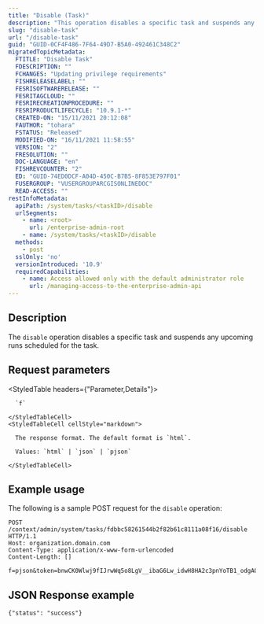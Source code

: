 ```yaml
---
title: "Disable (Task)"
description: "This operation disables a specific task and suspends any upcoming runs scheduled for the task."
slug: "disable-task"
url: "/disable-task"
guid: "GUID-0CF4F486-7F64-49D7-B5A0-492461C348C2"
migratedTopicMetadata:
  FTITLE: "Disable Task"
  FDESCRIPTION: ""
  FCHANGES: "Updating privilege requirements"
  FISHRELEASELABEL: ""
  FESRISOFTWARERELEASE: ""
  FESRITAGCLOUD: ""
  FESRIRECREATIONPROCEDURE: ""
  FESRIPRODUCTLIFECYCLE: "10.9.1-*"
  CREATED-ON: "15/11/2021 20:12:08"
  FAUTHOR: "tohara"
  FSTATUS: "Released"
  MODIFIED-ON: "16/11/2021 11:58:55"
  VERSION: "2"
  FRESOLUTION: ""
  DOC-LANGUAGE: "en"
  FISHREVCOUNTER: "2"
  ED: "GUID-74ED0DCF-A04D-450C-B7B5-8F853E797F01"
  FUSERGROUP: "VUSERGROUPARCGISONLINEDOC"
  READ-ACCESS: ""
restInfoMetadata:
  apiPath: /system/tasks/<taskID>/disable
  urlSegments:
    - name: <root>
      url: /enterprise-admin-root
    - name: /system/tasks/<taskID>/disable
  methods:
    - post
  sslOnly: 'no'
  versionIntroduced: '10.9'
  requiredCapabilities:
    - name: Access allowed only with the default administrator role
      url: /managing-access-to-the-enterprise-admin-api
---
```


## Description

The `disable` operation disables a specific task and suspends any upcoming runs scheduled for the task.


##  Request parameters

<StyledTable headers={"Parameter,Details"}>
  <StyledTableRow>
    <StyledTableCell cellStyle="markdown">

      `f` 

    </StyledTableCell>
    <StyledTableCell cellStyle="markdown">

      The response format. The default format is `html`.

      Values: `html` | `json` | `pjson`

    </StyledTableCell>
  </StyledTableRow>
</StyledTable>


## Example usage

The following is a sample POST request for the `disable` operation:

```other
POST /context/admin/system/tasks/fdbbc58261544b2f82b61c8111a08f16/disable HTTP/1.1
Host: organization.domain.com
Content-Type: application/x-www-form-urlencoded
Content-Length: []

f=pjson&token=bnwCK0Wlwj9fIJrwWq5o8LgV__ibaG6Lw_idwH8HA2c3pnYoTB1_odgA0MIC7p8oKQr8sYVFTMbpEerYQf4pIx34a7QGyBTUPtx5VYpzI_xyi68qGVUOmO8ouQqWGQEDWW6Jc0dJrIOVZBJ4x3aHyaBgPnuUWZitcGssH6QYH47Nuk_b6NRChHBi_EglJutuOPbCKc96TmbfKkH7atbfCSecvv3nnVHYvC1s1j02ZZWqt6Q_idRuVhQVcfBbFkFw

```

## JSON Response example

```other
{"status": "success"}
```